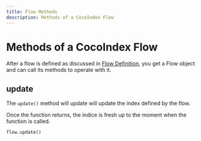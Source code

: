 ```yaml
---
title: Flow Methods
description: Methods of a CocoIndex Flow
---
```



# Methods of a CocoIndex Flow

After a flow is defined as discussed in [Flow Definition](/docs/core/flow_def), you get a Flow object and can call its methods to operate with it.

## update

The `update()` method will update will update the index defined by the flow.

Once the function returns, the indice is fresh up to the moment when the function is called.

<Tabs>
<TabItem value="python" label="Python" default>

```python
flow.update()
```

</TabItem>
</Tabs>
